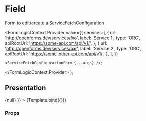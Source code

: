 

<Meta title="Form design/ServiceFetchConfigurationForm" component={ServiceFetchConfigurationForm} />

# Field

Form to edit/create a ServiceFetchConfiguration

  <FormLogicContext.Provider
    value={{
      services: [
        {
          url: 'http://openforms.dev/services/foo',
          label: 'Service 1',
          type: 'ORC',
          apiRootUrl: 'https://some-api.com/api/v1/',
        },
        {
          url: 'http://openforms.dev/services/bar',
          label: 'Service 2',
          type: 'ORC',
          apiRootUrl: 'https://some-other-api.com/api/v1/',
        },
      ],
    }}
  >
    <ServiceFetchConfigurationForm {...args} />;
  </FormLogicContext.Provider>
);

## Presentation

<Canvas>
  <Story
    name="Default"
    args={{
      stateData: {
        service: 'http://openforms.dev/services/foo',
        path: '/foo',
        method: 'POST'
      },
      setData: ({...args}) => {null}
    }}
  >
    {Template.bind({})}
  </Story>
</Canvas>

### Props

<ArgsTable story="Default" />
